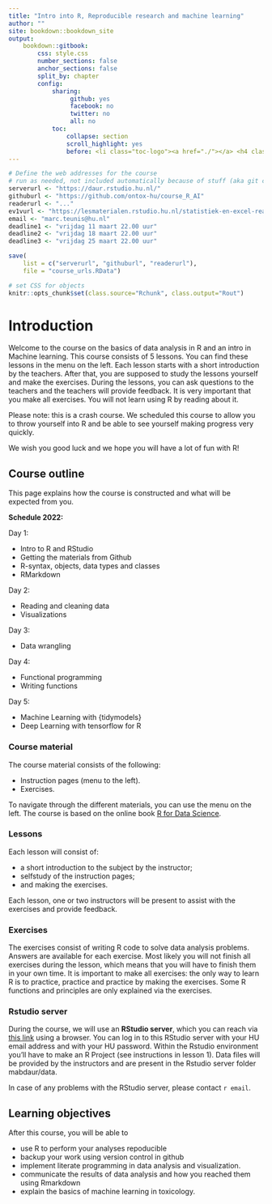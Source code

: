 ```yaml
---
title: "Intro into R, Reproducible research and machine learning"
author: ""
site: bookdown::bookdown_site
output: 
    bookdown::gitbook:
        css: style.css
        number_sections: false
        anchor_sections: false
        split_by: chapter
        config:
            sharing:
                 github: yes
                 facebook: no
                 twitter: no
                 all: no
            toc:
                collapse: section
                scroll_highlight: yes
                before: <li class="toc-logo"><a href="./"></a> <h4 class=".paddingtitel ">Intro Into R </h2></li>
---
```


```r
# Define the web addresses for the course
# run as needed, not included automatically because of stuff (aka git complains)
serverurl <- "https://daur.rstudio.hu.nl/"
githuburl <- "https://github.com/ontox-hu/course_R_AI"
readerurl <- "..."
ev1vurl <- "https://lesmaterialen.rstudio.hu.nl/statistiek-en-excel-reader/"
email <- "marc.teunis@hu.nl"
deadline1 <- "vrijdag 11 maart 22.00 uur"
deadline2 <- "vrijdag 18 maart 22.00 uur"
deadline3 <- "vrijdag 25 maart 22.00 uur"

save(
    list = c("serverurl", "githuburl", "readerurl"), 
    file = "course_urls.RData")
```


```r
# set CSS for objects
knitr::opts_chunk$set(class.source="Rchunk", class.output="Rout")
```

# Introduction {-}

Welcome to the course on the basics of data analysis in R and an intro in Machine learning. This course consists of 5 lessons. You can find these lessons in the menu on the left. Each lesson starts with a short introduction by the teachers. After that, you are supposed to study the lessons yourself and make the exercises. During the lessons, you can ask questions to the teachers and the teachers will provide feedback. It is very important that you make all exercises. You will not learn using R by reading about it. 

Please note: this is a crash course. We scheduled this course to allow you to throw yourself into R and be able to see yourself making progress very quickly. 

We wish you good luck and we hope you will have a lot of fun with R!

## Course outline

This page explains how the course is constructed and what will be expected from you.

**Schedule 2022:**

Day 1:

 - Intro to R and RStudio
 - Getting the materials from Github
 - R-syntax, objects, data types and classes
 - RMarkdown
 

Day 2:

 - Reading and cleaning data
 - Visualizations
 

Day 3:

 - Data wrangling
 

Day 4:

 - Functional programming
 - Writing functions
 

Day 5:

 - Machine Learning with {tidymodels}
 - Deep Learning with tensorflow for R



### Course material

The course material consists of the following:

- Instruction pages (menu to the left). 
- Exercises.

To navigate through the different materials, you can use the menu on the left. The course is based on the online book [R for Data Science](https://r4ds.had.co.nz/index.html).

### Lessons

Each lesson will consist of:

- a short introduction to the subject by the instructor;
- selfstudy of the instruction pages; 
- and making the exercises.

Each lesson, one or two instructors will be present to assist with the exercises and provide feedback. 

### Exercises

The exercises consist of writing R code to solve data analysis problems. Answers are available for each exercise. Most likely you will not finish all exercises during the lesson, which means that you will have to finish them in your own time. It is important to make all exercises: the only way to learn R is to practice, practice and practice by making the exercises. Some R functions and principles are only explained via the exercises.


### Rstudio server

During the course, we will use an **RStudio server**, which you can reach via [this link](`r serverurl`) using a browser. You can log in to this RStudio server with your HU email address and with your HU password. Within the Rstudio environment you'll have to make an R Project (see instructions in lesson 1). Data files will be provided by the instructors and are present in the Rstudio server folder mabdaur/data. 

In case of any problems with the RStudio server, please contact `r email`.


## Learning objectives

After this course, you will be able to 

- use R to perform your analyses repoducible
- backup your work using version control in github
- implement literate programming in data analysis and visualization.
- communicate the results of data analysis and how you reached them using Rmarkdown
- explain the basics of machine learning in toxicology.
